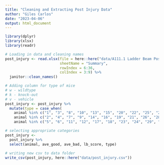 ```yaml
---
title: "Cleaning and Extracting Post Injury Data"
author: "Giles Carlos"
date: "2023-04-06"
output: html_document
---
```


```r
library(dplyr)
library(xlsx)
library(readr)

# Loading in data and cleaning names
post_injury <- read.xlsx(file = here::here("data/A111.1 Ladder Beam Post-Injury.xls"), 
                         sheetName = "Summary", 
                         rowIndex = 6:36, 
                         colIndex = 3:9) %>% 
  janitor::clean_names() 

# Adding column for type of mice
# w - wildtype
# k - knock-out
# v - vehicle
post_injury <- post_injury %>% 
  mutate(type = case_when(
    animal %in% c("1", "3", "8", "10", "13", "15", "20", "22", "25", "27", "31", "32") ~ "w",
    animal %in% c("2", "4", "7", "9", "14", "16", "19", "21", "26", "28") ~ "k",
    animal %in% c("5", "6", "11", "12", "17", "18", "23", "24", "29", "30") ~ "v"))

# selecting appropriate categories
post_injury <- 
  post_injury %>% 
  select(animal, ave_good, ave_bad, lb_score, type)
  
# writing new csv to data folder
write_csv(post_injury, here::here("data/post_injury.csv"))
```



